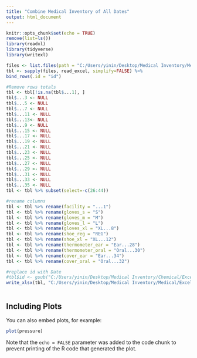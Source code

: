 ```yaml
---
title: "Combine Medical Inventory of All Dates"
output: html_document
---
```


```r
knitr::opts_chunk$set(echo = TRUE)
remove(list=ls())
library(readxl)
library(tidyverse)
library(writexl)

files <- list.files(path = "C:/Users/yinin/Desktop/Medical Inventory/Medical/Excel", pattern = "*.xlsx", full.names = T)
tbl <- sapply(files, read_excel, simplify=FALSE) %>% 
bind_rows(.id = "id")

#Remove rows totals
tbl <- tbl[!is.na(tbl$...1), ]
tbl$...3 <- NULL
tbl$...5 <- NULL
tbl$...7 <- NULL
tbl$...11 <- NULL
tbl$...13<- NULL
tbl$...9 <- NULL
tbl$...15 <- NULL
tbl$...17 <- NULL
tbl$...19 <- NULL
tbl$...21 <- NULL
tbl$...23 <- NULL
tbl$...25 <- NULL
tbl$...27 <- NULL
tbl$...29 <- NULL
tbl$...31 <- NULL
tbl$...33 <- NULL
tbl$...35 <- NULL
tbl <- tbl %>% subset(select=-c(26:44))

#rename columns
tbl <- tbl %>% rename(facility = "...1")
tbl <- tbl %>% rename(gloves_s = "S")
tbl <- tbl %>% rename(gloves_m = "M")
tbl <- tbl %>% rename(gloves_l = "L")
tbl <- tbl %>% rename(gloves_xl = "XL...8")
tbl <- tbl %>% rename(shoe_reg = "REG")
tbl <- tbl %>% rename(shoe_xl = "XL...12")
tbl <- tbl %>% rename(thermometer_ear = "Ear...28")
tbl <- tbl %>% rename(thermometer_oral = "Oral...30")
tbl <- tbl %>% rename(cover_ear = "Ear...34")
tbl <- tbl %>% rename(cover_oral = "Oral...32")

#replace id with Date
#tbl$id <- gsub("C:/Users/yinin/Desktop/Medical Inventory/Chemical/Excel Format/Dated/", "", tbl)
write_xlsx(tbl, "C:/Users/yinin/Desktop/Medical Inventory/Medical/Excel/equipment.xlsx")

```

```r


```

## Including Plots

You can also embed plots, for example:

```r
plot(pressure)
```

Note that the `echo = FALSE` parameter was added to the code chunk to prevent printing of the R code that generated the plot.
